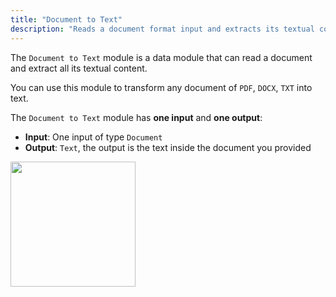 ```yaml
---
title: "Document to Text"
description: "Reads a document format input and extracts its textual content."
---
```


The `Document to Text` module is a data module that can read a document and extract all its textual content.

You can use this module to transform any document of `PDF`, `DOCX`, `TXT` into text.

The `Document to Text` module has **one input** and **one output**:

- **Input**: One input of type `Document`
- **Output**: `Text`, the output is the text inside the document you provided

<img height="200" src="/images/RF.png" />
